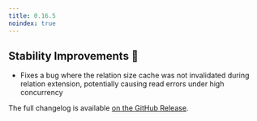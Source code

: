 ```yaml
---
title: 0.16.5
noindex: true
---
```


## Stability Improvements 💪

- Fixes a bug where the relation size cache was not invalidated during relation extension, potentially causing read errors under high concurrency

The full changelog is available [on the GitHub Release](https://github.com/paradedb/paradedb/releases/tag/v0.16.5).
